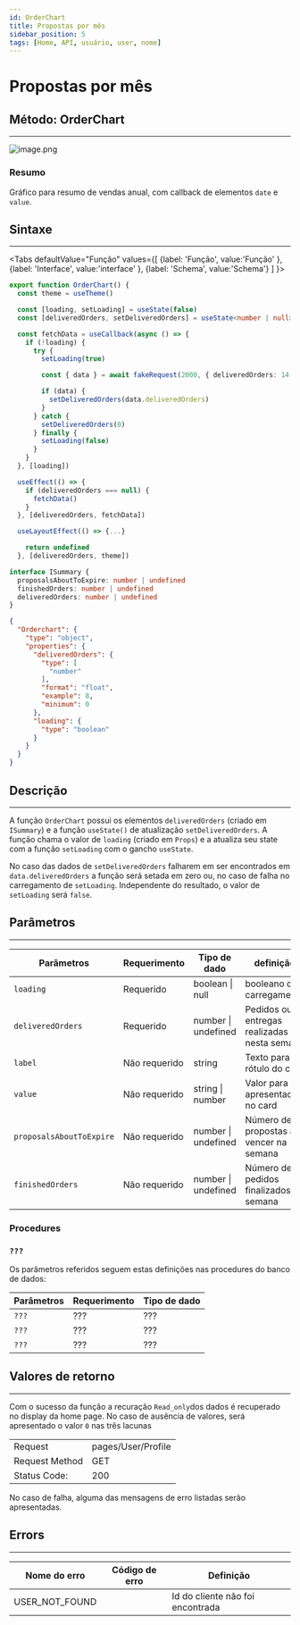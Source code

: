 ```yaml
---
id: OrderChart
title: Propostas por mês
sidebar_position: 5
tags: [Home, API, usuário, user, nome]
---
```



# Propostas por mês

## Método: OrderChart
--- 

![image.png](img/home-OrderChart.png)

### Resumo
Gráfico para resumo de vendas anual, com callback de elementos `date` e `value`.

## Sintaxe
---
<Tabs
defaultValue="Função"
values={[
  {label: 'Função', value:'Função' },
  {label: 'Interface', value:'interface' },
  {label: 'Schema', value:'Schema'}
]
}>
<TabItem value="Função">

```typescript title="src/pages/home/index.tsx"
export function OrderChart() {
  const theme = useTheme()

  const [loading, setLoading] = useState(false)
  const [deliveredOrders, setDeliveredOrders] = useState<number | null>(null)

  const fetchData = useCallback(async () => {
    if (!loading) {
      try {
        setLoading(true)

        const { data } = await fakeRequest(2000, { deliveredOrders: 14 })

        if (data) {
          setDeliveredOrders(data.deliveredOrders)
        }
      } catch {
        setDeliveredOrders(0)
      } finally {
        setLoading(false)
      }
    }
  }, [loading])

  useEffect(() => {
    if (deliveredOrders === null) {
      fetchData()
    }
  }, [deliveredOrders, fetchData])

  useLayoutEffect(() => {...}

    return undefined
  }, [deliveredOrders, theme])

```
</TabItem>
<TabItem value="interface">

```typescript title="src/pages/Home/components/Summary/index.tsx"
interface ISummary {
  proposalsAboutToExpire: number | undefined
  finishedOrders: number | undefined
  deliveredOrders: number | undefined
}
```
</TabItem>
<TabItem value="Schema">

```json title="Schema de resposta"
{
  "Orderchart": {
    "type": "object",
    "properties": {
      "deliveredOrders": {
        "type": [
          "number"
        ],
        "format": "float",
        "example": 8,
        "minimum": 0
      },
      "loading": {
        "type": "boolean"
      }
    }
  }
}
```
</TabItem>
</Tabs>


## Descrição 
---
A função `OrderChart` possui os elementos `deliveredOrders` (criado em `ISummary`) e a função `useState()` de atualização `setDeliveredOrders`. A função chama o valor de `loading` (criado em `Props`) e a atualiza seu state com a função `setLoading` com o gancho `useState`.

No caso das dados de `setDeliveredOrders` falharem em ser encontrados em `data.deliveredOrders` a função será setada em zero ou, no caso de falha no carregamento de `setLoading`. Independente do resultado, o valor de `setLoading` será  `false`.

## Parâmetros
---

Parâmetros |Requerimento|Tipo de dado  | definição|
---------|-----|----------|---------
 `loading` |Requerido|boolean \| null| booleano de carregamento
 `deliveredOrders` |Requerido|number \| undefined| Pedidos ou entregas realizadas nesta semana
 `label` |Não requerido|string| Texto para o rótulo do card
 `value` |Não requerido|string \| number| Valor para ser apresentado no card
 `proposalsAboutToExpire` |Não requerido|number \| undefined| Número de propostas a vencer na semana
 `finishedOrders` |Não requerido|number \| undefined| Número de pedidos finalizados na semana


### Procedures
### `???`

Os parâmetros referidos seguem estas definições nas procedures do banco de dados:

Parâmetros |Requerimento|Tipo de dado  
---------|-----|----------
 `???` |???|??? 
 `???`|???|???
 `???`|???|???

## Valores de retorno
---
Com o sucesso da função a recuração `Read_only`dos dados é recuperado no display da home page. No caso de ausência de valores, será apresentado o valor `0` nas três  lacunas


<p></p>
<table>
<tr>
    <td>Request</td>
    <td>pages/User/Profile</td>
</tr>
<tr>
    <td>Request Method</td>
    <td>GET</td>
</tr>
<tr>
    <td>Status Code:</td>
    <td>200</td>
</tr>
</table>

No caso de falha, alguma das mensagens de erro listadas serão apresentadas.

## Errors
---

Nome do erro | Código de erro |Definição
---|---|---
USER_NOT_FOUND| |Id do cliente não foi encontrada